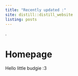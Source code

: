```yaml
---
title: "Recently updated :"
site: distill::distill_website
listing: posts
---
```

  
.  
  
# Homepage

Hello little budgie :3



<!---
distill::create_post("my post") # use this fonction to create a new post
--->
